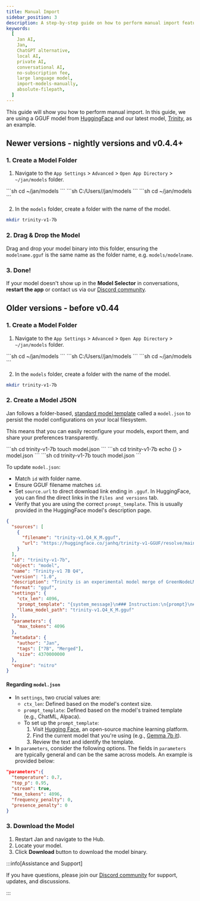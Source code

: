 ```yaml
---
title: Manual Import
sidebar_position: 3
description: A step-by-step guide on how to perform manual import feature.
keywords:
  [
    Jan AI,
    Jan,
    ChatGPT alternative,
    local AI,
    private AI,
    conversational AI,
    no-subscription fee,
    large language model,
    import-models-manually,
    absolute-filepath,
  ]
---
```




This guide will show you how to perform manual import. In this guide, we are using a GGUF model from [HuggingFace](https://huggingface.co/) and our latest model, [Trinity](https://huggingface.co/janhq/trinity-v1-GGUF), as an example.

## Newer versions - nightly versions and v0.4.4+

### 1. Create a Model Folder

1. Navigate to the `App Settings` > `Advanced` > `Open App Directory` > `~/jan/models` folder.

<Tabs groupId = "operating-systems" >
    <TabItem value="mac" label = "MacOS" default>
        ```sh
        cd ~/jan/models
        ```
    </TabItem>
    <TabItem value = "windows" label = "Windows" default>
        ```sh
        C:/Users/<your_user_name>/jan/models
        ```
    </TabItem>
    <TabItem value = "linux" label = "Linux" default>
        ```sh
        cd ~/jan/models
        ```
    </TabItem>
</Tabs>

2. In the `models` folder, create a folder with the name of the model.

```sh
mkdir trinity-v1-7b
```

### 2. Drag & Drop the Model

Drag and drop your model binary into this folder, ensuring the `modelname.gguf` is the same name as the folder name, e.g. `models/modelname`.

### 3. Done!

If your model doesn't show up in the **Model Selector** in conversations, **restart the app** or contact us via our [Discord community](https://discord.gg/Dt7MxDyNNZ).

## Older versions - before v0.44

### 1. Create a Model Folder

1. Navigate to the `App Settings` > `Advanced` > `Open App Directory` > `~/jan/models` folder.

<Tabs groupId = "operating-systems" >
    <TabItem value="mac" label = "MacOS" default>
        ```sh
        cd ~/jan/models
        ```
    </TabItem>
    <TabItem value = "windows" label = "Windows" default>
        ```sh
        C:/Users/<your_user_name>/jan/models
        ```
    </TabItem>
    <TabItem value = "linux" label = "Linux" default>
        ```sh
        cd ~/jan/models
        ```
    </TabItem>
</Tabs>

2. In the `models` folder, create a folder with the name of the model.

```sh
mkdir trinity-v1-7b
```

### 2. Create a Model JSON

Jan follows a folder-based, [standard model template](https://jan.ai/docs/engineering/models/) called a `model.json` to persist the model configurations on your local filesystem.

This means that you can easily reconfigure your models, export them, and share your preferences transparently.

<Tabs groupId = "operating-systems" >
    <TabItem value="mac" label = "MacOS" default>
        ```sh
        cd trinity-v1-7b
        touch model.json
        ```
    </TabItem>
    <TabItem value = "windows" label = "Windows" default>
        ```sh
        cd trinity-v1-7b
        echo {} > model.json
        ```
    </TabItem>
    <TabItem value = "linux" label = "Linux" default>
        ```sh
        cd trinity-v1-7b
        touch model.json
        ```
    </TabItem>
</Tabs>

To update `model.json`:

 - Match `id` with folder name.
 - Ensure GGUF filename matches `id`.
 - Set `source.url` to direct download link ending in `.gguf`. In HuggingFace, you can find the direct links in the `Files and versions` tab.
 - Verify that you are using the correct `prompt_template`. This is usually provided in the HuggingFace model's description page.

```json title="model.json"
{
  "sources": [
    {
      "filename": "trinity-v1.Q4_K_M.gguf",
      "url": "https://huggingface.co/janhq/trinity-v1-GGUF/resolve/main/trinity-v1.Q4_K_M.gguf"
    }
  ],
  "id": "trinity-v1-7b",
  "object": "model",
  "name": "Trinity-v1 7B Q4",
  "version": "1.0",
  "description": "Trinity is an experimental model merge of GreenNodeLM & LeoScorpius using the Slerp method. Recommended for daily assistance purposes.",
  "format": "gguf",
  "settings": {
    "ctx_len": 4096,
    "prompt_template": "{system_message}\n### Instruction:\n{prompt}\n### Response:",
    "llama_model_path": "trinity-v1.Q4_K_M.gguf"
  },
  "parameters": {
    "max_tokens": 4096
  },
  "metadata": {
    "author": "Jan",
    "tags": ["7B", "Merged"],
    "size": 4370000000
  },
  "engine": "nitro"
}
```

#### Regarding `model.json`

- In `settings`, two crucial values are:
  - `ctx_len`: Defined based on the model's context size.
  - `prompt_template`: Defined based on the model's trained template (e.g., ChatML, Alpaca).
  - To set up the `prompt_template`:
    1. Visit [Hugging Face](https://huggingface.co/), an open-source machine learning platform.
    2. Find the current model that you're using (e.g., [Gemma 7b it](https://huggingface.co/google/gemma-7b-it)).
    3. Review the text and identify the template.
- In `parameters`, consider the following options. The fields in `parameters` are typically general and can be the same across models. An example is provided below:

```json
"parameters":{
  "temperature": 0.7,
  "top_p": 0.95,
  "stream": true,
  "max_tokens": 4096,
  "frequency_penalty": 0,
  "presence_penalty": 0
}
```

### 3. Download the Model

1. Restart Jan and navigate to the Hub. 
2. Locate your model.
3. Click **Download** button to download the model binary.

:::info[Assistance and Support]

If you have questions, please join our [Discord community](https://discord.gg/Dt7MxDyNNZ) for support, updates, and discussions.

:::